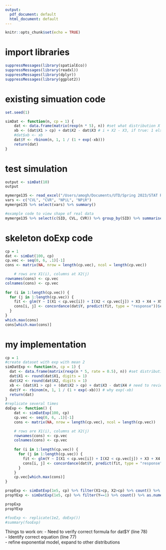 ```yaml
---
output:
  pdf_document: default
  html_document: default
---
```

```r
knitr::opts_chunk$set(echo = TRUE)
```

# import libraries
```r
suppressMessages(library(spatialEco))
suppressMessages(library(readxl))
suppressMessages(library(dplyr))
suppressMessages(library(ggplot2))
```

# existing simuation code
```r
set.seed(1)

simDat <- function(n, cp = 1) {
    dat <- data.frame(matrix(rexp(n * 5), n)) #set what distribution X vars come from
    xb <- (dat$X1 > cp) + dat$X2 - dat$X3 # i + X2 - X3, if true: 1 else: 0
    #dat$xb <- xb
    dat$Y <- rbinom(n, 1, 1 / (1 + exp(-xb)))
    return(dat)
}
```

# test simulation
```r
output <- simDat(10)
output
```

```r
mymerge135 <- read_excel("/Users/amogh/Documents/UTD/Spring 2023/STAT Research/mymerge135.xlsx")
vars <- c("CVL", "CVR", "NPiL", "NPiR")
mymerge135 %>% select(vars) %>% summary()
```   

```r
#example code to view shape of real data
mymerge135 %>% select(c(SID, CVL, CVR)) %>% group_by(SID) %>% summarise(CVL = max(CVL, na.rm = TRUE), CVR = max(CVR, na.rm = TRUE)) %>% ggplot(aes(CVR)) + geom_histogram() 
```

# skeleton doExp code
```r
cp = 1
dat <- simDat(100, cp)
cp.vec <- seq(0, 6, .1)[-1]
cons <- matrix(NA, nrow = length(cp.vec), ncol = length(cp.vec))

    # rows are X1(i), columns at X2(j)
rownames(cons) <- cp.vec
colnames(cons) <- cp.vec
    
for (i in 1:length(cp.vec)) {
  for (j in 1:length(cp.vec)) {
    fit <- glm(Y ~ I(X1 < cp.vec[i]) + I(X2 < cp.vec[j]) + X3 + X4 + X5, binomial, dat)
    cons[i, j] <- concordance(dat$Y, predict(fit, type = "response"))$con
  }
}  
which.max(cons)
cons[which.max(cons)]
```

# my implementation
```r
cp = 1
#create dataset with exp with mean 2
simDatExp <- function(n, cp = 1) {
  dat <- data.frame(matrix(rexp(n * 5, rate = 0.5), n)) #set distribution X vars come from
  dat$X1 <- round(dat$X1, digits = 1)
  dat$X2 <- round(dat$X2, digits = 1)
  xb <- (dat$X1 > cp) + (dat$X2 > cp) + dat$X3 - dat$X4 # need to review
  dat$Y <- rbinom(n, 1, 1 / (1 + exp(-xb))) # why exp(-xb)
  return(dat)
}
#replicate several times
doExp <- function() {
    dat <- simDatExp(100, cp)
    cp.vec <- seq(0, 6, .1)[-1]
    cons <- matrix(NA, nrow = length(cp.vec), ncol = length(cp.vec))

    # rows are X1(i), columns at X2(j)
    rownames(cons) <- cp.vec
    colnames(cons) <- cp.vec
    
    for (i in 1:length(cp.vec)) {
      for (j in 1:length(cp.vec)) {
        fit <- glm(Y ~ I(X1 < cp.vec[i]) + I(X2 < cp.vec[j]) + X3 + X4 + X5, binomial, dat)
        cons[i, j] <- concordance(dat$Y, predict(fit, type = "response"))$con
      }
    }
    cp.vec[which.max(cons)]
}

propExp <- simDatExp(1e5, cp) %>% filter(X1>cp, X2>cp) %>% count() %>% as.numeric() / 1e5
propYExp <- simDatExp(1e5, cp) %>% filter(Y==1) %>% count() %>% as.numeric() / 1e5

propExp
propYExp

#fooExp <- replicate(1e2, doExp())
#summary(fooExp)
```

Things to work on:
- Need to verify correct formula for dat$Y (line 78) \
- Identify correct equation (line 77) \
- refine exponential model, expand to other distributions